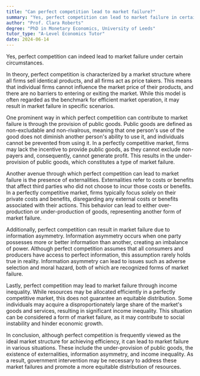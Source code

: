```yaml
---
title: "Can perfect competition lead to market failure?"
summary: "Yes, perfect competition can lead to market failure in certain circumstances."
author: "Prof. Clara Roberts"
degree: "PhD in Monetary Economics, University of Leeds"
tutor_type: "A-Level Economics Tutor"
date: 2024-06-14
---
```


Yes, perfect competition can indeed lead to market failure under certain circumstances.

In theory, perfect competition is characterized by a market structure where all firms sell identical products, and all firms act as price takers. This means that individual firms cannot influence the market price of their products, and there are no barriers to entering or exiting the market. While this model is often regarded as the benchmark for efficient market operation, it may result in market failure in specific scenarios.

One prominent way in which perfect competition can contribute to market failure is through the provision of public goods. Public goods are defined as non-excludable and non-rivalrous, meaning that one person's use of the good does not diminish another person's ability to use it, and individuals cannot be prevented from using it. In a perfectly competitive market, firms may lack the incentive to provide public goods, as they cannot exclude non-payers and, consequently, cannot generate profit. This results in the under-provision of public goods, which constitutes a type of market failure.

Another avenue through which perfect competition can lead to market failure is the presence of externalities. Externalities refer to costs or benefits that affect third parties who did not choose to incur those costs or benefits. In a perfectly competitive market, firms typically focus solely on their private costs and benefits, disregarding any external costs or benefits associated with their actions. This behavior can lead to either over-production or under-production of goods, representing another form of market failure.

Additionally, perfect competition can result in market failure due to information asymmetry. Information asymmetry occurs when one party possesses more or better information than another, creating an imbalance of power. Although perfect competition assumes that all consumers and producers have access to perfect information, this assumption rarely holds true in reality. Information asymmetry can lead to issues such as adverse selection and moral hazard, both of which are recognized forms of market failure.

Lastly, perfect competition may lead to market failure through income inequality. While resources may be allocated efficiently in a perfectly competitive market, this does not guarantee an equitable distribution. Some individuals may acquire a disproportionately large share of the market's goods and services, resulting in significant income inequality. This situation can be considered a form of market failure, as it may contribute to social instability and hinder economic growth.

In conclusion, although perfect competition is frequently viewed as the ideal market structure for achieving efficiency, it can lead to market failure in various situations. These include the under-provision of public goods, the existence of externalities, information asymmetry, and income inequality. As a result, government intervention may be necessary to address these market failures and promote a more equitable distribution of resources.
    